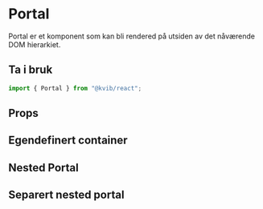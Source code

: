 
<Meta of={PortalStories} />

# Portal

Portal er et komponent som kan bli rendered på utsiden av det nåværende DOM hierarkiet.

## Ta i bruk

```jsx
import { Portal } from "@kvib/react";
```

## Props

<Canvas of={PortalStories.Portal} />
<Controls of={PortalStories.Portal} />

## Egendefinert container

<Card variant="outline" borderRadius="0">
  <CardBody>
    <Story of={PortalStories.PortalCustom} />
  </CardBody>
</Card>

<Source code={PortalStrings.PortalCustomString} dark />

## Nested Portal

<Card variant="outline" borderRadius="0">
  <CardBody>
    <Story of={PortalStories.PortalNested} />
  </CardBody>
</Card>

<Source code={PortalStrings.PortalNestedString} dark />

## Separert nested portal

<Card variant="outline" borderRadius="0">
  <CardBody>
    <Story of={PortalStories.PortalNotAppended} />
  </CardBody>
</Card>

<Source code={PortalStrings.PortalNotAppendedString} dark />

